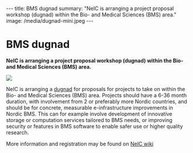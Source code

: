 ---
title: BMS dugnad
summary: "NeIC is arranging a project proposal workshop (dugnad) within the Bio- and Medical Sciences (BMS) area."
image: /media/dugnad-mini.jpeg
---

= BMS dugnad =

'''NeIC is arranging a project proposal workshop (dugnad) within the Bio- and Medical Sciences (BMS) area.'''

<a href="/media/dugnad.jpeg">
<img class="smallpic" src="/media/dugnad-mini.jpeg">
</a>

NeIC is arranging a [http://en.wiktionary.org/wiki/dugnad dugnad] for proposals for projects to take on within the Bio- and Medical Sciences (BMS) area. Projects should have a 6-36 month duration, with involvement from 2 or preferably more Nordic countries, and should be for concrete, measurable e-infrastructure improvements in Nordic BMS. This can for example involve development of innovative storage or computation services tailored to BMS needs, or improving security or features in BMS software to enable safer use or higher quality research.

More information and registration may be found on [https://wiki.neic.no/wiki/BMS_project_proposal_workshop NeIC wiki]


